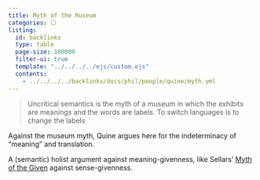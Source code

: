 ```yaml
---
title: Myth of the Museum
categories: ⚪
listing:
  id: backlinks
  type: table
  page-size: 100000
  filter-ui: true
  template: "../../../../ejs/custom.ejs"
  contents:
    - ../../../../backlinks/docs/phil/people/quine/myth.yml
---
```



> Uncritical semantics is the myth of a museum in which the exhibits are 
meanings and the words are labels. To switch languages is to change the 
labels

Against the museum myth, Quine argues here for the indeterminacy 
of "meaning" and translation.

A (semantic) holist argument against meaning-givenness, like Sellars' 
[Myth of the Given](/docs/phil/people/sellars/myth.qmd) against sense-givenness.